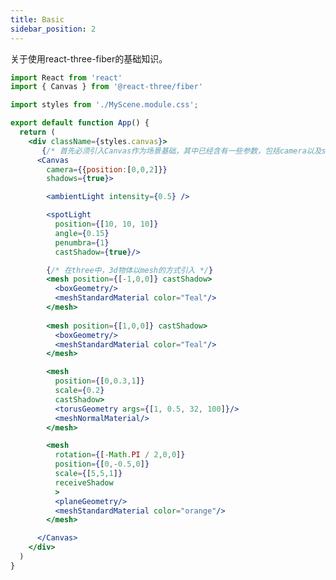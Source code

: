 ```yaml
---
title: Basic
sidebar_position: 2
---
```


关于使用react-three-fiber的基础知识。

<MyScene/>

```jsx
import React from 'react'
import { Canvas } from '@react-three/fiber'

import styles from './MyScene.module.css';

export default function App() {
  return (
    <div className={styles.canvas}>
       {/* 首先必须引入Canvas作为场景基础，其中已经含有一些参数，包括camera以及shadow开关等等 */}
      <Canvas 
        camera={{position:[0,0,2]}}
        shadows={true}>

        <ambientLight intensity={0.5} />

        <spotLight 
          position={[10, 10, 10]} 
          angle={0.15} 
          penumbra={1} 
          castShadow={true}/>

        {/* 在three中，3d物体以mesh的方式引入 */}
        <mesh position={[-1,0,0]} castShadow>
          <boxGeometry/>
          <meshStandardMaterial color="Teal"/>
        </mesh>
        
        <mesh position={[1,0,0]} castShadow>
          <boxGeometry/>
          <meshStandardMaterial color="Teal"/>
        </mesh>

        <mesh 
          position={[0,0.3,1]}
          scale={0.2}
          castShadow>
          <torusGeometry args={[1, 0.5, 32, 100]}/>
          <meshNormalMaterial/>
        </mesh>

        <mesh 
          rotation={[-Math.PI / 2,0,0]} 
          position={[0,-0.5,0]}
          scale={[5,5,1]}
          receiveShadow
          >
          <planeGeometry/>
          <meshStandardMaterial color="orange"/>
        </mesh>

      </Canvas>
    </div>
  )
}

```


